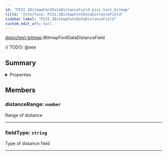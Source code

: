 ```yaml
---
id: "PIXI.IBitmapFontDataDistanceField.pixi_text_bitmap"
title: "Interface: PIXI.IBitmapFontDataDistanceField"
sidebar_label: "PIXI.IBitmapFontDataDistanceField"
custom_edit_url: null
---
```


[@pixi/text-bitmap](../modules/pixi_text_bitmap).IBitmapFontDataDistanceField






// TODO: @see

        

## Summary

<details><summary>Properties</summary>
<p>

| Name          | Type                | Description            |
| ------------- | ------------------- | ---------------------- |
| distanceRange | <code>number</code> | Range of distance      |
| fieldType     | <code>string</code> | Type of distance field |

</p>
</details>
    




## Members
<article>

### distanceRange: <span><code>number</code></span>
Range of distance

</article>


---------------------------------------

<article>

### fieldType: <span><code>string</code></span>
Type of distance field

</article>


---------------------------------------



  